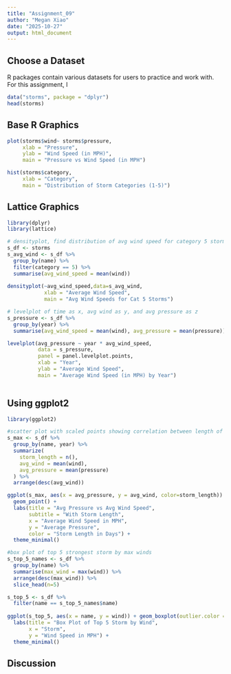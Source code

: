 ```yaml
---
title: "Assignment_09"
author: "Megan Xiao"
date: "2025-10-27"
output: html_document
---
```


## Choose a Dataset
R packages contain various datasets for users to practice and work with. For this assignment, I 
```r
data("storms", package = "dplyr")
head(storms)
```

## Base R Graphics

```r
plot(storms$wind~ storms$pressure,
     xlab = "Pressure",
     ylab = "Wind Speed (in MPH)",
     main = "Pressure vs Wind Speed (in MPH")
```

```r
hist(storms$category,
     xlab = "Category",
     main = "Distribution of Storm Categories (1-5)")
```

## Lattice Graphics
```r
library(dplyr)
library(lattice)
```

```r
# densityplot, find distribution of avg wind speed for category 5 storms
s_df <- storms
s_avg_wind <- s_df %>%
  group_by(name) %>%
  filter(category == 5) %>%
  summarise(avg_wind_speed = mean(wind))
  
densityplot(~avg_wind_speed,data=s_avg_wind,
            xlab = "Average Wind Speed",
            main = "Avg Wind Speeds for Cat 5 Storms")

```

```r
# levelplot of time as x, avg wind as y, and avg pressure as z
s_pressure <- s_df %>%
  group_by(year) %>%
  summarise(avg_wind_speed = mean(wind), avg_pressure = mean(pressure))

levelplot(avg_pressure ~ year * avg_wind_speed,
          data = s_pressure,
          panel = panel.levelplot.points,
          xlab = "Year",
          ylab = "Average Wind Speed",
          main = "Average Wind Speed (in MPH) by Year")
  

```
## Using ggplot2
```r
library(ggplot2)
```

```r
#scatter plot with scaled points showing correlation between length of time, avg wind speed, and avg pressure
s_max <- s_df %>%
  group_by(name, year) %>%
  summarize(
    storm_length = n(),
    avg_wind = mean(wind),
    avg_pressure = mean(pressure)
  ) %>%
  arrange(desc(avg_wind))

ggplot(s_max, aes(x = avg_pressure, y = avg_wind, color=storm_length)) + 
  geom_point() +
  labs(title = "Avg Pressure vs Avg Wind Speed",
       subtitle = "With Storm Length",
       x = "Average Wind Speed in MPH",
       y = "Average Pressure",
       color = "Storm Length in Days") +
  theme_minimal()
```

```r
#box plot of top 5 strongest storm by max winds
s_top_5_names <- s_df %>%
  group_by(name) %>%
  summarise(max_wind = max(wind)) %>%
  arrange(desc(max_wind)) %>%
  slice_head(n=5)

s_top_5 <- s_df %>%
  filter(name == s_top_5_names$name)
  
ggplot(s_top_5, aes(x = name, y = wind)) + geom_boxplot(outlier.color = "red") +
  labs(title = "Box Plot of Top 5 Storm by Wind",
       x = "Storm",
       y = "Wind Speed in MPH") +
  theme_minimal()
```

## Discussion
